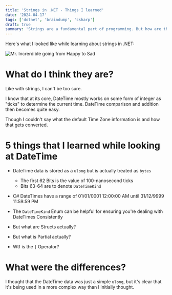 ```yaml
---
title: 'Strings in .NET - Things I learned'
date: '2024-04-17'
tags: ['dotnet', 'braindump', 'csharp']
draft: true
summary: 'Strings are a fundamental part of programming. But how are they stored and compared in .NET?'
---
```


Here's what I looked like while learning about strings in .NET:

![Mr. Increrdible going from Happy to Sad](/static/images/datetime-before-after.jpg)

# What do I think they are?
Like with strings, I can't be too sure.

I know that at its core, DateTime mostly works on some form of integer as "ticks" to determine the current time.
DateTime comparison and addition then becomes quite easy.

Though I couldn't say what the default Time Zone information is and how that gets converted.

# 5 things that I learned while looking at DateTime
- DateTime data is stored as a `ulong` but is actually treated as `bytes`
  - The first 62 Bits is the value of 100-nanosecond ticks
  - Bits 63-64 are to denote `DateTimeKind`
- C# DateTimes have a range of 01/01/0001 12:00:00 AM until 31/12/9999 11:59:59 PM
- The `DateTimeKind` Enum can be helpful for ensuring you're dealing with DateTimes Consistently

- But what are Structs actually?
- But what is Partial actually?
- Wtf is the `|` Operator?

# What were the differences?

I thought that the DateTime data was just a simple `ulong`, but it's clear that it's being used in a more complex way than I initially thought.
